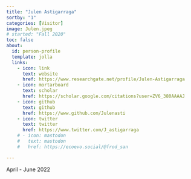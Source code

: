 ```yaml
---
title: "Julen Astigarraga"
sortby: "1"
categories: [Visitor]
image: Julen.jpeg
# started: "Fall 2020"
toc: false
about:
  id: person-profile
  template: jolla
  links:
    - icon: link
      text: website
      href: https://www.researchgate.net/profile/Julen-Astigarraga
    - icon: mortarboard
      text: scholar
      href: https://scholar.google.com/citations?user=ZV6_380AAAAJ
    - icon: github
      text: github
      href: https://www.github.com/Julenasti
    - icon: twitter
      text: twitter
      href: https://www.twitter.com/J_astigarraga
    # - icon: mastodon
    #   text: mastodon
    #   href: https://ecoevo.social/@frod_san

---
```


:::{#person-profile}
:::

April - June 2022



